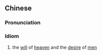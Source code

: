 ==Chinese==
{{zh-forms|type=22}}

===Pronunciation===
{{zh-pron
|m=tiānxīn rényì
|cat=id
}}

===Idiom===
{{zh-idiom}}

# the [[will]] of [[heaven]] and the [[desire]] of [[men]]